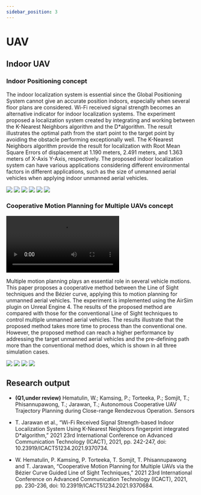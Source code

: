 ```yaml
---
sidebar_position: 3 
---
```



# UAV

## Indoor UAV

### Indoor Positioning concept

The indoor localization system is essential since the Global Positioning System cannot give an accurate position indoors, especially when several floor plans are considered. Wi-Fi received signal strength becomes an alternative indicator for indoor localization systems. The experiment proposed a localization system created by integrating and working between the K-Nearest Neighbors algorithm and the D*algorithm. The result illustrates the optimal path from the start point to the target point by avoiding the obstacle performing exceptionally well. The K-Nearest Neighbors algorithm provide the result for localization with Root Mean Square Errors of displacement at 1.190 meters, 2.491 meters, and 1.363 meters of X-Axis Y-Axis, respectively. The proposed indoor localization system can have various applications considering different environmental factors in different applications, such as the size of unmanned aerial vehicles when applying indoor unmanned aerial vehicles.

<div style={{textAlign: 'center'}}>
  <Img src="uav/1.jpg" style={{ width: '45%', marginRight: '10px' }} />
  <Img src="uav/2.jpg" style={{ width: '45%', marginRight: '10px' }} />
  <Img src="uav/3.png" style={{ width: '45%', marginRight: '10px' }} />
  <Img src="uav/4.png" style={{ width: '45%', marginRight: '10px' }} />
  <Img src="uav/5.png" style={{ width: '70%' }} />
  <Img src="uav/6.png" style={{ width: '50%' }} />
</div>


### Cooperative Motion Planning for Multiple UAVs concept

![](/uav/DroneNobg.mp4)

Multiple motion planning plays an essential role in several vehicle motions. This paper proposes a cooperative method between the Line of Sight techniques and the Bézier curve, applying this to motion planning for unmanned aerial vehicles. The experiment is implemented using the AirSim plugin on Unreal Engine 4. The results of the proposed method are compared with those for the conventional Line of Sight techniques to control multiple unmanned aerial vehicles. The results illustrate that the proposed method takes more time to process than the conventional one. However, the proposed method can reach a higher performance by addressing the target unmanned aerial vehicles and the pre-defining path more than the conventional method does, which is shown in all three simulation cases.

<div style={{textAlign: 'center'}}>
  <Img src="uav/7.png" style={{ width: '45%', backgroundColor: 'white', marginRight: '10px' }} />
  <Img src="uav/8.png" style={{ width: '45%', backgroundColor: 'white', marginRight: '10px' }} />
  <Img src="uav/9.png" style={{ width: '45%', backgroundColor: 'white', marginRight: '10px' }} />
  <Img src="uav/10.png" style={{ width: '45%', marginRight: '10px' }} />
</div>


## Research output

- **(Q1,under review)** Hematulin, W.; Kamsing, P.; Torteeka, P.; Somjit, T.; Phisannupawong, T.; Jarawan, T.; Autonomous Cooperative UAV Trajectory Planning during Close-range Rendezvous Operation. Sensors

- T. Jarawan et al., “Wi-Fi Received Signal Strength-based Indoor Localization System Using K-Nearest Neighbors fingerprint integrated D*algorithm,” 2021 23rd International Conference on Advanced Communication Technology (ICACT), 2021, pp. 242-247, doi: 10.23919/ICACT51234.2021.9370734.

- W. Hematulin, P. Kamsing, P. Torteeka, T. Somjit, T. Phisannupawong and T. Jarawan, “Cooperative Motion Planning for Multiple UAVs via the Bézier Curve Guided Line of Sight Techniques,” 2021 23rd International Conference on Advanced Communication Technology (ICACT), 2021, pp. 230-236, doi: 10.23919/ICACT51234.2021.9370684.